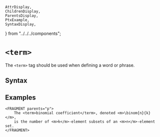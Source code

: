     AttrDisplay,
    ChildrenDisplay,
    ParentsDisplay,
    PtxExample,
    SyntaxDisplay,
} from "../../../components";

# `<term>`

The `<term>` tag should be used when defining a word or phrase.  

## Syntax

<SyntaxDisplay name="term" />

## Examples

```ptx-example
<FRAGMENT parents="p">
    The <term>binomial coefficient</term>, denoted <m>\binom{n}{k}</m>, 
    is the number of <m>k</m>-element subsets of an <m>n</m>-element set.
</FRAGMENT>
```

    